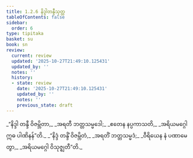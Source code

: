 ```yaml
---
title: 1.2.6 နိဒ္ဒါတန္ဒီသုတ္တ
tableOfContents: false
sidebar:
  order: 6
type: tipitaka
basket: su
book: sn
review:
  current: review
  updated: '2025-10-27T21:49:10.125431'
  updated_by: ''
  notes: ''
  history:
  - state: review
    date: '2025-10-27T21:49:10.125431'
    updated_by: ''
    notes: ''
    previous_state: draft
---
```



<ReviewStatus review={frontmatter.review} showDetails={true} />

<HypothesisAnnotation frontmatter={frontmatter} />

<DynamicBreadcrumb />

<Division number="16" book="sn" e="ch" v="18" p="281">

<Paragraph number="53" type="verses" book="sn">
_“နိဒ္ဒါ တန္ဒီ ဝိဇမ္ဘိတာ,_  
_အရတီ ဘတ္တသမ္မဒေါ;_  
_ဧတေန နပ္ပကာသတိ,_  
_အရိယမဂ္ဂေါ ဣဓ ပါဏိနန်”တိ._  

</Paragraph>

<Paragraph number="54" type="verses" book="sn">
_“နိဒ္ဒံ တန္ဒိံ ဝိဇမ္ဘိတံ,_  
_အရတိံ ဘတ္တသမ္မဒံ;_  
_ဝီရိယေန နံ ပဏာမေတွာ,_  
_အရိယမဂ္ဂေါ ဝိသုဇ္ဈတီ”တိ._
</Paragraph>
</Division>